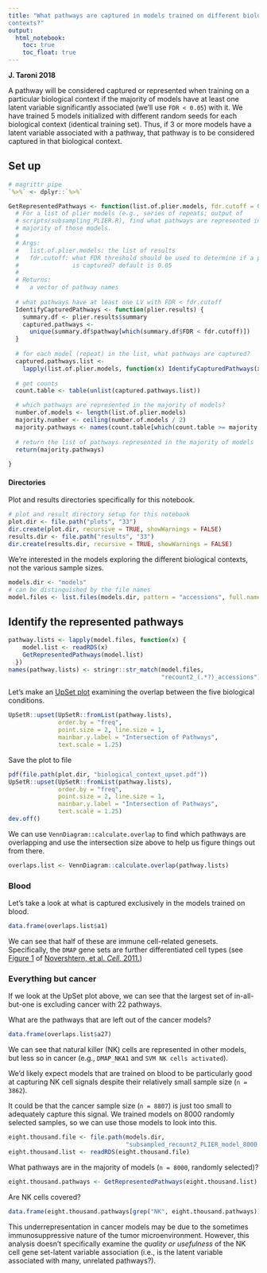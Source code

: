 ```yaml
---
title: "What pathways are captured in models trained on different biological 
contexts?"
output:   
  html_notebook: 
    toc: true
    toc_float: true
---
```


**J. Taroni 2018**

A pathway will be considered captured or represented when training on a 
particular biological context if the majority of models have at least one 
latent variable significantly associated (we'll use `FDR < 0.05`) with it.
We have trained 5 models initialized with different random seeds for each 
biological context (identical training set). 
Thus, if 3 or more models have a latent variable associated with a pathway,
that pathway is to be considered captured in that biological context.

## Set up 

```r
# magrittr pipe
`%>%` <- dplyr::`%>%`
```

```r
GetRepresentedPathways <- function(list.of.plier.models, fdr.cutoff = 0.05) {
  # For a list of plier models (e.g., series of repeats; output of
  # scripts/subsampling_PLIER.R), find what pathways are represented in a 
  # majority of those models. 
  #
  # Args:
  #   list.of.plier.models: the list of results
  #   fdr.cutoff: what FDR threshold should be used to determine if a pathway
  #               is captured? default is 0.05
  # 
  # Returns:
  #   a vector of pathway names
  
  # what pathways have at least one LV with FDR < fdr.cutoff
  IdentifyCapturedPathways <- function(plier.results) {
    summary.df <- plier.results$summary
    captured.pathways <- 
      unique(summary.df$pathway[which(summary.df$FDR < fdr.cutoff)])
  }
  
  # for each model (repeat) in the list, what pathways are captured? 
  captured.pathways.list <- 
    lapply(list.of.plier.models, function(x) IdentifyCapturedPathways(x$PLIER))
  
  # get counts
  count.table <- table(unlist(captured.pathways.list))

  # which pathways are represented in the majority of models?
  number.of.models <- length(list.of.plier.models)
  majority.number <- ceiling(number.of.models / 2)
  majority.pathways <- names(count.table[which(count.table >= majority.number)])
  
  # return the list of pathways represented in the majority of models  
  return(majority.pathways)
  
}
```

#### Directories

Plot and results directories specifically for this notebook.

```r
# plot and result directory setup for this notebook
plot.dir <- file.path("plots", "33")
dir.create(plot.dir, recursive = TRUE, showWarnings = FALSE)
results.dir <- file.path("results", "33")
dir.create(results.dir, recursive = TRUE, showWarnings = FALSE)
```

We're interested in the models exploring the different biological contexts,
not the various sample sizes.

```r
models.dir <- "models"
# can be distinguished by the file names
model.files <- list.files(models.dir, pattern = "accessions", full.names = TRUE)
```

## Identify the represented pathways

```r
pathway.lists <- lapply(model.files, function(x) {
    model.list <- readRDS(x)
    GetRepresentedPathways(model.list)
  })
names(pathway.lists) <- stringr::str_match(model.files,
                                           "recount2_(.*?)_accessions")[, 2]
```

Let's make an [UpSet plot](https://caleydo.org/tools/upset/) examining the 
overlap between the five biological conditions.

```r
UpSetR::upset(UpSetR::fromList(pathway.lists), 
              order.by = "freq",
              point.size = 2, line.size = 1,
              mainbar.y.label = "Intersection of Pathways",
              text.scale = 1.25)
```

Save the plot to file

```r
pdf(file.path(plot.dir, "biological_context_upset.pdf"))
UpSetR::upset(UpSetR::fromList(pathway.lists), 
              order.by = "freq",
              point.size = 2, line.size = 1,
              mainbar.y.label = "Intersection of Pathways",
              text.scale = 1.25)
dev.off()
```

We can use `VennDiagram::calculate.overlap` to find which pathways are 
overlapping and use the intersection size above to help us figure things out 
from there.

```r
overlaps.list <- VennDiagram::calculate.overlap(pathway.lists)
```

### Blood

Let's take a look at what is captured exclusively in the models trained on
blood. 

```r
data.frame(overlaps.list$a1)
```

We can see that half of these are immune cell-related genesets. 
Specifically, the `DMAP` gene sets are further differentiated cell types 
(see [Figure 1](https://www.ncbi.nlm.nih.gov/pmc/articles/PMC3049864/figure/F1/)
of [Novershtern, et al. _Cell._ 2011.](https://doi.org/10.1016%2Fj.cell.2011.01.004))

### Everything but cancer

If we look at the UpSet plot above, we can see that the largest set of
in-all-but-one is excluding cancer with 22 pathways.

What are the pathways that are left out of the cancer models?

```r
data.frame(overlaps.list$a27)
```

We can see that natural killer (NK) cells are represented in other models,
but less so in cancer (e.g., `DMAP_NKA1` and `SVM NK cells activated`).

We'd likely expect models that are trained on blood to be particularly good 
at capturing NK cell signals despite their relatively small sample size 
(`n = 3862`).

It could be that the cancer sample size (`n = 8807`) is just too small to
adequately capture this signal.
We trained models on 8000 randomly selected samples, so we can use those models
to look into this.

```r
eight.thousand.file <- file.path(models.dir, 
                                 "subsampled_recount2_PLIER_model_8000.RDS")
eight.thousand.list <- readRDS(eight.thousand.file)
```

What pathways are in the majority of models (`n = 8000`, randomly selected)?

```r
eight.thousand.pathways <- GetRepresentedPathways(eight.thousand.list)
```

Are NK cells covered?

```r
data.frame(eight.thousand.pathways[grep("NK", eight.thousand.pathways)])
```

This underrepresentation in cancer models may be due to the sometimes 
immunosuppressive nature of the tumor microenvironment. 
However, this analysis doesn't specifically examine the _quality or usefulness_ 
of the NK cell gene set-latent variable association (i.e., is the latent 
variable associated with many, unrelated pathways?).

